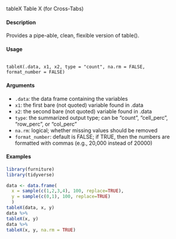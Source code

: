 tableX
Table X (for Cross-Tabs)

#### Description

Provides a pipe-able, clean, flexible version of table().

#### Usage
<pre><code>
tableX(.data, x1, x2, type = "count", na.rm = FALSE,
format_number = FALSE)
</code></pre>

#### Arguments
* ``.data``: the data frame containing the variables
* ``x1``: the first bare (not quoted) variable found in .data
* ``x2``: the second bare (not quoted) variable found in .data
* ``type``: the summarized output type; can be "count", "cell_perc", "row_perc", or "col_perc"
* ``na.rm``: logical; whether missing values should be removed
* ``format_number``: default is FALSE; if TRUE, then the numbers are formatted with commas (e.g., 20,000 instead of 20000)

#### Examples
```r
library(furniture)
library(tidyverse)

data <- data.frame(
  x = sample(c(1,2,3,4), 100, replace=TRUE),
  y = sample(c(0,1), 100, replace=TRUE)
  )
tableX(data, x, y)
data %>%
tableX(x, y)
data %>%
tableX(x, y, na.rm = TRUE)

``` 
